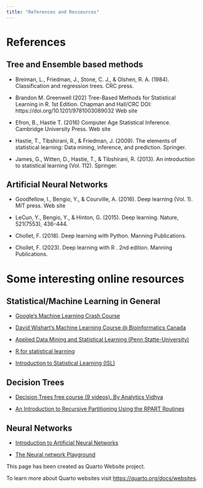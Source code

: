 ```yaml
---
title: "References and Ressources"
---
```


# References 

## Tree and Ensemble based methods

- Breiman, L., Friedman, J., Stone, C. J., & Olshen, R. A. (1984). Classification and regression trees. CRC press.

- Brandon M. Greenwell (202) Tree-Based Methods for Statistical Learning in R. 1st Edition. Chapman and Hall/CRC DOI: https://doi.org/10.1201/9781003089032 Web site

- Efron, B., Hastie T. (2016) Computer Age Statistical Inference. Cambridge University Press. Web site

- Hastie, T., Tibshirani, R., & Friedman, J. (2009). The elements of statistical learning: Data mining, inference, and prediction. Springer.

- James, G., Witten, D., Hastie, T., & Tibshirani, R. (2013). An introduction to statistical learning (Vol. 112). Springer.

## Artificial Neural Networks

- Goodfellow, I., Bengio, Y., & Courville, A. (2016). Deep learning (Vol. 1). MIT press. Web site

- LeCun, Y., Bengio, Y., & Hinton, G. (2015). Deep learning. Nature, 521(7553), 436-444.

- Chollet, F. (2018). Deep learning with Python. Manning Publications.

- Chollet, F. (2023). Deep learning with R . 2nd edition. Manning Publications.

# Some interesting online resources

## Statistical/Machine Learning in General

- [Google's Machine Learning Crash Course](https://developers.google.com/machine-learning/crash-course)

- [David Wishart's Machine Learning Course @ Bioinformatics Canada](https://bioinformaticsdotca.github.io/MLE_2023)

- [Applied Data Mining and Statistical Learning (Penn Statte-University)](https://online.stat.psu.edu/stat508/)

- [R for statistical learning](https://daviddalpiaz.github.io/r4sl/)

- [Introduction to Statistical Learning (ISL)]()

## Decision Trees

- [Decision Trees free course (9 videos). By Analytics Vidhya](https://www.youtube.com/playlist?list=PLdKd-j64gDcC5TCZEqODMZtAotCfm5Zkh)

- [An Introduction to Recursive Partitioning Using the RPART Routines](https://cran.r-project.org/web/packages/rpart/vignettes/longintro.pdf)

## Neural Networks

- [Introduction to Artificial Neural Networks](https://cran.r-project.org/web/packages/rpart/vignettes/longintro.pdf)

- [The Neural network Playground](https://playground.tensorflow.org/#activation=tanh&batchSize=10&dataset=circle&regDataset=reg-plane&learningRate=0.03&regularizationRate=0&noise=0&networkShape=4,2&seed=0.45726&showTestData=false&discretize=false&percTrainData=50&x=true&y=true&xTimesY=false&xSquared=false&ySquared=false&cosX=false&sinX=false&cosY=false&sinY=false&collectStats=false&problem=classification&initZero=false&hideText=false)


This page has been created as Quarto Website project.

To learn more about Quarto websites visit <https://quarto.org/docs/websites>.
